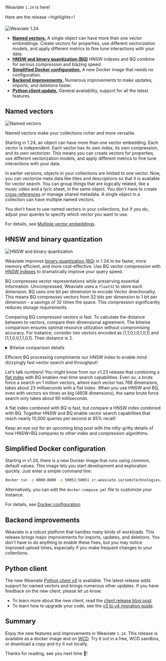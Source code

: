 Weaviate `1.24` is here!

Here are the release ⭐️*highlights*⭐️!

![Weaviate 1.24](./img/hero.png)

- [**Named vectors.**](/blog/weaviate-1-24-release#named-vectors) A single object can have more than one vector embeddings. Create vectors for properties, use different vectorization models, and apply different metrics to fine tune interactions with your data.
- [**HNSW and binary quantization (BQ)**](/blog/weaviate-1-24-release#hnsw-and-binary-quantization) HNSW indexes and BQ combine for serious compression and blazing speed.
- [**Simplified Docker configuration.**](/blog/weaviate-1-24-release#simplified-docker-configuration) A new Docker image that needs no configuration.
- [**Backend improvements.**](/blog/weaviate-1-24-release#backend-improvements) Numerous improvements to make updates, imports, and deletions faster.
- [**Python client update.**](/blog/weaviate-1-24-release#python-client)  General availability, support for all the latest features.

## Named vectors

![Named vectors](./img/multi-vector.png)

Named vectors make your collections richer and more versatile.

Starting in 1.24, an object can have more than one vector embedding. Each vector is independent. Each vector has its own index, its own compression, and its own vectorizer. This means you can create vectors for properties, use different vectorization models, and apply different metrics to fine tune interactions with your data.

In earlier versions, objects in your collections are limited to one vector. Now, you can vectorize meta data like titles and descriptions so that it is available for vector search. You can group things that are logically related, like a music video and a lyric sheet, in the same object. You don't have to create [cross-references](/developers/weaviate/manage-data/cross-references) or manage shared metadata. A single object in a collection can have multiple named vectors.

You don't have to use named vectors in your collections, but if you do, adjust your queries to specify which vector you want to use.

For details, see [Multiple vector embeddings](/developers/weaviate/config-refs/schema/multi-vector).

## HNSW and binary quantization

![HNSW and binary quantization](./img/hnsw-and-bq.png)

Weaviate improves [binary quantization (BQ)](/developers/weaviate/configuration/compression/bq-compression) in 1.24 to be faster, more memory efficient, and more cost-effective. Use BQ vector compression with [HNSW indexes](/developers/weaviate/concepts/vector-index#hierarchical-navigable-small-world-hnsw-index) to dramatically improve your query speed.

BQ compresses vector representations while preserving essential information. Uncompressed, Weaviate uses a `float32` to store each dimension. BQ uses one bit per dimension to encode Vector directionality. This means BQ compresses vectors from 32 bits per dimension to 1 bit per dimension - a savings of 32 times the space. This compression significantly reduces storage requirements.

Comparing BQ compressed vectors is fast. To calculate the distance between to vectors, compare their dimensional agreement. The bitwise comparison ensures optimal resource utilization without compromising accuracy. For instance, consider two vectors encoded as [1,1,0,1,0,1,0,1] and [1,1,0,0,1,1,0,1]. Their distance is 2.

<details>
  <summary>
    Bitwise comparison details
  </summary>

Compare each value in the first vector one with the corresponding value in the second vector. If they are the same, score `0`. If they are different, score `1`. The distance between the vectors is the sum of the bitwise comparisons.

```
[1,1,0,1,0,1,0,1]
[1,1,0,0,1,1,0,1]
-----------------
 0+0+0+1+1+0+0+0 = 2
 ```

</details>

Efficient BQ processing compliments our HNSW index to enable mind dizzyingly fast vector search and throughput!

Let’s talk numbers! You might know from our v1.23 release that combining a [flat index](/developers/weaviate/concepts/vector-index#flat-index) with BQ enables real-time search capabilities. Even so, a brute force a search on 1 million vectors, where each vector has 768 dimensions, takes about 23 milliseconds with a flat index. When you use HNSW and BQ, even with vectors six times as big (4608 dimensions), the same brute force search only takes about 90 milliseconds.

A flat index combined with BQ is fast, but compare a HNSW index combined with BQ. Together HNSW and BQ enable vector search capabilities that reach nearly 10,000 queries per second at 85% recall!

Keep an eye out for an upcoming blog post with the nitty-gritty details of how HNSW+BQ compares to other index and compression algorithms.

## Simplified Docker configuration

Starting in v1.24, there is a new Docker image that runs using common, default values. This image lets you start development and exploration quickly. Just enter a simple command line:

```bash
docker run -p 8080:8080 -p 50051:50051 cr.weaviate.io/semitechnologies/weaviate:1.24.1
```

Alternatively, you can edit the `docker-compose.yml` file to customize your instance.

For details, see [Docker configuration](/developers/weaviate/installation/docker-compose)

## Backend improvements

Weaviate is a robust platform that handles many kinds of workloads. This release brings major improvements for imports, updates, and deletions. You don't have to do anything to enable these fixes, but you may notice improved upload times, especially if you make frequent changes to your collections.

## Python client

The new Weaviate [Python client v4](/developers/weaviate/client-libraries/python) is available. The latest release adds support for named vectors and brings numerous other updates. If you have feedback on the new client, please let us know.

- To learn more about the new client, read the [client release blog post](/blog/py-client-v4-release).
- To learn how to upgrade your code, see the [v3 to v4 migration guide](/developers/weaviate/client-libraries/python/v3_v4_migration).

## Summary

Enjoy the new features and improvements in Weaviate `1.24`. This release is available as a docker image and on [WCD](https://console.weaviate.cloud/). Try it out in a free, WCD sandbox, or download a copy and try it out locally.

Thanks for reading, see you next time 👋!
